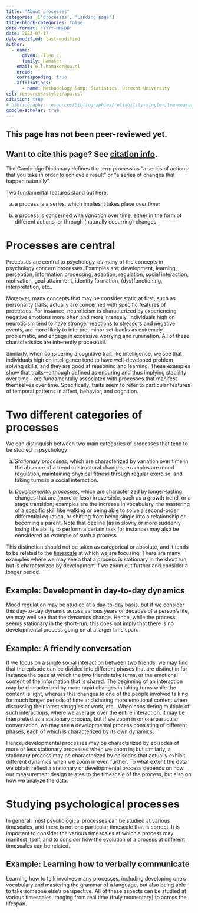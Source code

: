 ```yaml
---
title: "About processes"
categories: ['processes', 'Landing page']
title-block-categories: false
date-format: "YYYY-MM-DD"
date: 2023-07-17
date-modified: last-modified
author:
  - name:
      given: Ellen L.
      family: Hamaker
    email: e.l.hamaker@uu.nl
    orcid: 
    corresponding: true
    affiliations:
      - name: Methodology &amp; Statistics, Utrecht University
csl: resources/styles/apa.csl
citation: true
# bibliography: resources/bibliographies/reliability-single-item-measures.bib
google-scholar: true
---
```


::: callout-caution
## This page has not been peer-reviewed yet.
:::

::: callout-note
## Want to cite this page? See [citation info](processes.html#citation).
:::

The Cambridge Dictionary defines the term _process_ as "a series of actions that you take in order to achieve a result" or "a series of changes that happen naturally". 

Two fundamental features stand out here: 

a) a process is a series, which implies it takes place _over time_;

b) a process is concerned with _variation_ over time, either in the form of different actions, or through (naturally occurring) changes.

# Processes are central

Processes are central to psychology, as many of the concepts in psychology concern processes. Examples are: development, learning, perception, information processing, adaption, regulation, social interaction, motivation, goal attainment, identity formation, (dys)functioning, interpretation, etc.. 

Moreover, many concepts that may be consider static at first, such as personality traits, actually are concerned with specific features of processes. For instance, neuroticism is characterized by experiencing negative emotions more often and more intensely. Individuals high on neuroticism tend to have stronger reactions to stressors and negative events, are more likely to interpret minor set-backs as extremely problematic, and engage in excessive worrying and rumination. All of these characteristics are inherently processual. 

Similarly, when considering a cognitive trait like intelligence, we see that individuals high on intelligence tend to have well-developed problem solving skills, and they are good at reasoning and learning. These examples show that traits---although defined as enduring and thus implying stablility over time---are fundamentally associated with processes that manifest themselves over time. Specifically, traits seem to refer to particular features of temporal patterns in affect, behavior, and cognition.    

# Two different categories of processes

We can distinguish between two main categories of processes that tend to be studied in psychology:

a) _Stationary processes_, which are characterized by variation over time in the absence of a trend or structural changes; examples are mood regulation, maintaining physical fitness through regular exercise, and taking turns in a social interaction. 

b) _Developmental processes_, which are characterized by longer-lasting changes that are (more or less) irreversible, such as a growth trend, or a stage transition; examples are the increase in vocabulary, the mastering of a specific skill like walking or being able to solve a second-order differential equation, or shifting from being single into a relationship or becoming a parent. Note that decline (as in slowly or more suddenly losing the ability to perform a certain task for instance) may also be considered an example of such a process. 

This distinction should not be taken as categorical or absolute, and it tends to be related to the [timescale](substantive-theory/timescale.qmd) at which we are focusing. There are many examples where we may see a that a process is stationary in the short run, but is characterized by development if we zoom out further and consider a longer period.

::: {.callout-tip collapse="true"}
## Example: Development in day-to-day dynamics

Mood regulation may be studied at a day-to-day basis, but if we consider this day-to-day dynamic across various years or decades of a person's life, we may well see that the dynamics change. Hence, while the process seems stationary in the short-run, this does not imply that there is no developmental process going on at a larger time span. 

:::

::: {.callout-tip collapse="true"}
## Example: A friendly conversation

If we focus on a single social interaction between two friends, we may find that the episode can be divided into different phases that are distinct in for instance the pace at which the two friends take turns, or the emotional content of the information that is shared. The beginning of an interaction may be characterized by more rapid changes in taking turns while the content is light, whereas this changes to one of the people involved talking for much longer periods of time and sharing more emotional content when discussing their latest struggles at work, etc.. When considering multiple of such interactions, where we average over the entire interaction, it may be interpreted as a stationary process, but if we zoom in on one particular conversation, we may see a developmental process consisting of different phases, each of which is characterized by its own dynamics.  

:::

Hence, developmental processes may be characterized by episodes of more or less stationary processes when we zoom in; but similarly, a stationary process may be characterized by episodes that actually exhibit different dynamics when we zoom in even further. To what extent the data we obtain reflect a stationary or developmental process depends on how our measurement design relates to the timescale of the process, but also on how we analyze the data. 

# Studying psychological processes

In general, most psychological processes can be studied at various timescales, and there is not one particular timescale that is correct. It is important to consider the various timescales at which a process may manifest itself, and to consider how the evolution of a process at different timescales can be related.

::: {.callout-tip collapse="true"}
## Example: Learning how to verbally communicate

Learning how to talk involves many processes, including developing one's vocabulary and mastering the grammar of a language, but also being able to take someone else's perspective. All of these aspects can be studied at various timescales, ranging from real time (truly momentary) to across the lifespan. 

:::

<!-- A process is a mechanism that determines how a unit changes over time.-->